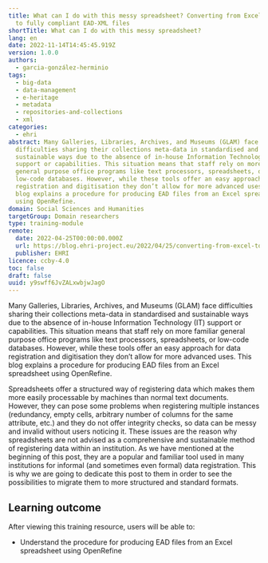```yaml
---
title: What can I do with this messy spreadsheet? Converting from Excel sheets
  to fully compliant EAD-XML files
shortTitle: What can I do with this messy spreadsheet?
lang: en
date: 2022-11-14T14:45:45.919Z
version: 1.0.0
authors:
  - garcia-gonzález-herminio
tags:
  - big-data
  - data-management
  - e-heritage
  - metadata
  - repositories-and-collections
  - xml
categories:
  - ehri
abstract: Many Galleries, Libraries, Archives, and Museums (GLAM) face
  difficulties sharing their collections meta-data in standardised and
  sustainable ways due to the absence of in-house Information Technology (IT)
  support or capabilities. This situation means that staff rely on more familiar
  general purpose office programs like text processors, spreadsheets, or
  low-code databases. However, while these tools offer an easy approach for data
  registration and digitisation they don’t allow for more advanced uses. This
  blog explains a procedure for producing EAD files from an Excel spreadsheet
  using OpenRefine.
domain: Social Sciences and Humanities
targetGroup: Domain researchers
type: training-module
remote:
  date: 2022-04-25T00:00:00.000Z
  url: https://blog.ehri-project.eu/2022/04/25/converting-from-excel-to-ead-xml/
  publisher: EHRI
licence: ccby-4.0
toc: false
draft: false
uuid: y9swff6JvZALxwbjwJagO
---
```

Many Galleries, Libraries, Archives, and Museums (GLAM) face difficulties sharing their collections meta-data in standardised and sustainable ways due to the absence of in-house Information Technology (IT) support or capabilities. This situation means that staff rely on more familiar general purpose office programs like text processors, spreadsheets, or low-code databases. However, while these tools offer an easy approach for data registration and digitisation they don’t allow for more advanced uses. This blog explains a procedure for producing EAD files from an Excel spreadsheet using OpenRefine.

Spreadsheets offer a structured way of registering data which makes them more easily processable by machines than normal text documents. However, they can pose some problems when registering multiple instances (redundancy, empty cells, arbitrary number of columns for the same attribute, etc.) and they do not offer integrity checks, so data can be messy and invalid without users noticing it. These issues are the reason why spreadsheets are not advised as a comprehensive and sustainable method of registering data within an institution. As we have mentioned at the beginning of this post, they are a popular and familiar tool used in many institutions for informal (and sometimes even formal) data registration. This is why we are going to dedicate this post to them in order to see the possibilities to migrate them to more structured and standard formats.

<SideNote type="note" title="This training resource is located in the GitHub environment, so please go straight to the text in the 'readme' file.">

</SideNote>

## L﻿earning outcome

A﻿fter viewing this training resource, users will be able to:

- Understand the procedure for producing EAD files from an Excel spreadsheet using OpenRefine

<ExternalResource title="Interested in learning more?" subtitle="Check out What can I do with this messy spreadsheet? Converting from Excel sheets to fully compliant EAD-XML files" url="https://blog.ehri-project.eu/2022/04/25/converting-from-excel-to-ead-xml/" />